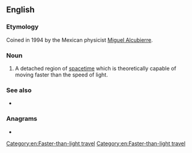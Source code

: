 ==English==

===Etymology===
Coined in 1994 by the Mexican physicist [[w:Miguel Alcubierre|Miguel Alcubierre]].

===Noun===
{{en-noun}}

# {{lb|en|astrophysics|science fiction}} A detached region of [[spacetime]] which is theoretically capable of moving faster than the speed of light.

===See also===
* {{pedia|Alcubierre drive}}

===Anagrams===
* {{anagrams|en|a=abbbelpruw|bubble wrap|bubble-wrap|bubblewrap}}

[[Category:en:Faster-than-light travel]]
[[Category:en:Faster-than-light travel]]